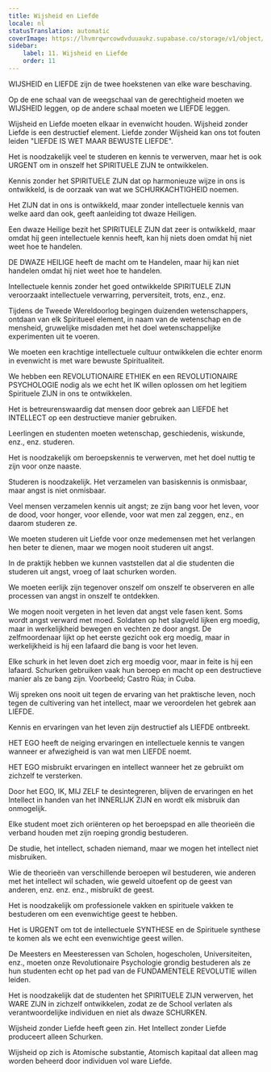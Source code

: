 ```yaml
---
title: Wijsheid en Liefde
locale: nl
statusTranslation: automatic
coverImage: https://lhvmrqwrcowdvduuaukz.supabase.co/storage/v1/object/public/strapi-uploads/small_cover-educacion-fundamental.webp-2d51a7828a2b1309555be27f7e2a61a0.webp
sidebar:
    label: 11. Wijsheid en Liefde
    order: 11
---
```

WIJSHEID en LIEFDE zijn de twee hoekstenen van elke ware beschaving.

Op de ene schaal van de weegschaal van de gerechtigheid moeten we WIJSHEID leggen, op de andere schaal moeten we LIEFDE leggen.

Wijsheid en Liefde moeten elkaar in evenwicht houden. Wijsheid zonder Liefde is een destructief element. Liefde zonder Wijsheid kan ons tot fouten leiden "LIEFDE IS WET MAAR BEWUSTE LIEFDE".

Het is noodzakelijk veel te studeren en kennis te verwerven, maar het is ook URGENT om in onszelf het SPIRITUELE ZIJN te ontwikkelen.

Kennis zonder het SPIRITUELE ZIJN dat op harmonieuze wijze in ons is ontwikkeld, is de oorzaak van wat we SCHURKACHTIGHEID noemen.

Het ZIJN dat in ons is ontwikkeld, maar zonder intellectuele kennis van welke aard dan ook, geeft aanleiding tot dwaze Heiligen.

Een dwaze Heilige bezit het SPIRITUELE ZIJN dat zeer is ontwikkeld, maar omdat hij geen intellectuele kennis heeft, kan hij niets doen omdat hij niet weet hoe te handelen.

DE DWAZE HEILIGE heeft de macht om te Handelen, maar hij kan niet handelen omdat hij niet weet hoe te handelen.

Intellectuele kennis zonder het goed ontwikkelde SPIRITUELE ZIJN veroorzaakt intellectuele verwarring, perversiteit, trots, enz., enz.

Tijdens de Tweede Wereldoorlog begingen duizenden wetenschappers, ontdaan van elk Spiritueel element, in naam van de wetenschap en de mensheid, gruwelijke misdaden met het doel wetenschappelijke experimenten uit te voeren.

We moeten een krachtige intellectuele cultuur ontwikkelen die echter enorm in evenwicht is met ware bewuste Spiritualiteit.

We hebben een REVOLUTIONAIRE ETHIEK en een REVOLUTIONAIRE PSYCHOLOGIE nodig als we echt het IK willen oplossen om het legitiem Spirituele ZIJN in ons te ontwikkelen.

Het is betreurenswaardig dat mensen door gebrek aan LIEFDE het INTELLECT op een destructieve manier gebruiken.

Leerlingen en studenten moeten wetenschap, geschiedenis, wiskunde, enz., enz. studeren.

Het is noodzakelijk om beroepskennis te verwerven, met het doel nuttig te zijn voor onze naaste.

Studeren is noodzakelijk. Het verzamelen van basiskennis is onmisbaar, maar angst is niet onmisbaar.

Veel mensen verzamelen kennis uit angst; ze zijn bang voor het leven, voor de dood, voor honger, voor ellende, voor wat men zal zeggen, enz., en daarom studeren ze.

We moeten studeren uit Liefde voor onze medemensen met het verlangen hen beter te dienen, maar we mogen nooit studeren uit angst.

In de praktijk hebben we kunnen vaststellen dat al die studenten die studeren uit angst, vroeg of laat schurken worden.

We moeten eerlijk zijn tegenover onszelf om onszelf te observeren en alle processen van angst in onszelf te ontdekken.

We mogen nooit vergeten in het leven dat angst vele fasen kent. Soms wordt angst verward met moed. Soldaten op het slagveld lijken erg moedig, maar in werkelijkheid bewegen en vechten ze door angst. De zelfmoordenaar lijkt op het eerste gezicht ook erg moedig, maar in werkelijkheid is hij een lafaard die bang is voor het leven.

Elke schurk in het leven doet zich erg moedig voor, maar in feite is hij een lafaard. Schurken gebruiken vaak hun beroep en macht op een destructieve manier als ze bang zijn. Voorbeeld; Castro Rúa; in Cuba.

Wij spreken ons nooit uit tegen de ervaring van het praktische leven, noch tegen de cultivering van het intellect, maar we veroordelen het gebrek aan LIEFDE.

Kennis en ervaringen van het leven zijn destructief als LIEFDE ontbreekt.

HET EGO heeft de neiging ervaringen en intellectuele kennis te vangen wanneer er afwezigheid is van wat men LIEFDE noemt.

HET EGO misbruikt ervaringen en intellect wanneer het ze gebruikt om zichzelf te versterken.

Door het EGO, IK, MIJ ZELF te desintegreren, blijven de ervaringen en het Intellect in handen van het INNERLIJK ZIJN en wordt elk misbruik dan onmogelijk.

Elke student moet zich oriënteren op het beroepspad en alle theorieën die verband houden met zijn roeping grondig bestuderen.

De studie, het intellect, schaden niemand, maar we mogen het intellect niet misbruiken.

Wie de theorieën van verschillende beroepen wil bestuderen, wie anderen met het intellect wil schaden, wie geweld uitoefent op de geest van anderen, enz. enz. enz., misbruikt de geest.

Het is noodzakelijk om professionele vakken en spirituele vakken te bestuderen om een evenwichtige geest te hebben.

Het is URGENT om tot de intellectuele SYNTHESE en de Spirituele synthese te komen als we echt een evenwichtige geest willen.

De Meesters en Meesteressen van Scholen, hogescholen, Universiteiten, enz., moeten onze Revolutionaire Psychologie grondig bestuderen als ze hun studenten echt op het pad van de FUNDAMENTELE REVOLUTIE willen leiden.

Het is noodzakelijk dat de studenten het SPIRITUELE ZIJN verwerven, het WARE ZIJN in zichzelf ontwikkelen, zodat ze de School verlaten als verantwoordelijke individuen en niet als dwaze SCHURKEN.

Wijsheid zonder Liefde heeft geen zin. Het Intellect zonder Liefde produceert alleen Schurken.

Wijsheid op zich is Atomische substantie, Atomisch kapitaal dat alleen mag worden beheerd door individuen vol ware Liefde.


